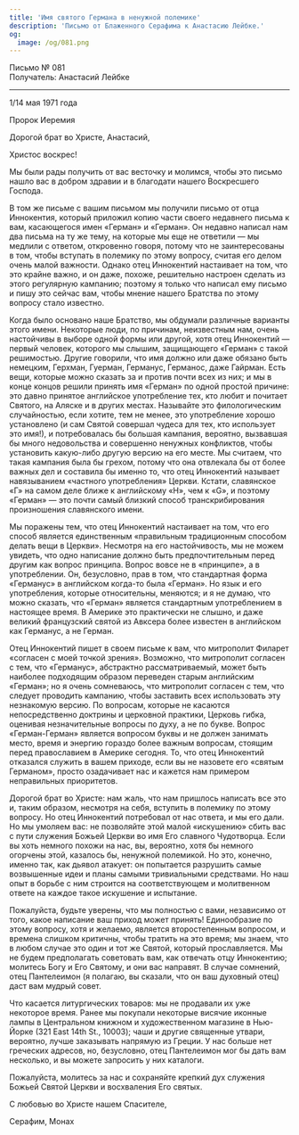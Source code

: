 ```yaml
---
title: 'Имя святого Германа в ненужной полемике'
description: 'Письмо от Блаженного Серафима к Анастасию Лейбке.'
og:
  image: /og/081.png
---
```


<div style={{textAlign:'right', fontFamily:'monospace'}}>Письмо № 081</div>
<div style={{textAlign:'left', fontFamily:'monospace'}}>Получатель: Анастасий Лейбке</div>

---

1/14 мая 1971 года

Пророк Иеремия

Дорогой брат во Христе, Анастасий,

Христос воскрес!

Мы были рады получить от вас весточку и молимся, чтобы это письмо нашло вас в добром здравии и в благодати нашего Воскресшего Господа.

В том же письме с вашим письмом мы получили письмо от отца Иннокентия, который приложил копию части своего недавнего письма к вам, касающегося имен «Герман» и «Герман». Он недавно написал нам два письма на ту же тему, на которые мы еще не ответили — мы медлили с ответом, откровенно говоря, потому что не заинтересованы в том, чтобы вступать в полемику по этому вопросу, считая его делом очень малой важности. Однако отец Иннокентий настаивает на том, что это крайне важно, и он даже, похоже, решительно настроен сделать из этого регулярную кампанию; поэтому я только что написал ему письмо и пишу это сейчас вам, чтобы мнение нашего Братства по этому вопросу стало известно.

Когда было основано наше Братство, мы обдумали различные варианты этого имени. Некоторые люди, по причинам, неизвестным нам, очень настойчивы в выборе одной формы или другой, хотя отец Иннокентий — первый человек, которого мы слышим, защищающего «Герман» с такой решимостью. Другие говорили, что имя должно или даже обязано быть немецким, Герхман, Гуерман, Германус, Германос, даже Гайрман. Есть вещи, которые можно сказать за и против почти всех из них; и мы в конце концов решили принять имя «Герман» по одной простой причине: это давно принятое английское употребление тех, кто любит и почитает Святого, на Аляске и в других местах. Называйте это филологическим случайностью, если хотите, тем не менее, это употребление хорошо установлено (и сам Святой совершал чудеса для тех, кто использует это имя!), и потребовалась бы большая кампания, вероятно, вызвавшая бы много недовольства и совершенно ненужных конфликтов, чтобы установить какую-либо другую версию на его месте. Мы считаем, что такая кампания была бы грехом, потому что она отвлекала бы от более важных дел и составила бы именно то, что отец Иннокентий называет навязыванием «частного употребления» Церкви. Кстати, славянское «Г» на самом деле ближе к английскому «H», чем к «G», и поэтому «Герман» — это почти самый близкий способ транскрибирования произношения славянского имени.

Мы поражены тем, что отец Иннокентий настаивает на том, что его способ является единственным «правильным традиционным способом делать вещи в Церкви». Несмотря на его настойчивость, мы не можем увидеть, что одно написание должно быть предпочтительным перед другим как вопрос принципа. Вопрос вовсе не в «принципе», а в употреблении. Он, безусловно, прав в том, что стандартная форма «Германус» в английском когда-то была «Герман». Но язык и его употребления, которые относительны, меняются; и я не думаю, что можно сказать, что «Герман» является стандартным употреблением в настоящее время. В Америке это практически не слышно, и даже великий французский святой из Авксера более известен в английском как Германус, а не Герман.

Отец Иннокентий пишет в своем письме к вам, что митрополит Филарет «согласен с моей точкой зрения». Возможно, что митрополит согласен с тем, что «Германус», абстрактно рассматриваемый, может быть наиболее подходящим образом переведен старым английским «Герман»; но я очень сомневаюсь, что митрополит согласен с тем, что следует проводить кампанию, чтобы заставить всех использовать эту незнакомую версию. По вопросам, которые не касаются непосредственно доктрины и церковной практики, Церковь гибка, оценивая незначительные вопросы по духу, а не по букве. Вопрос «Герман-Герман» является вопросом буквы и не должен занимать место, время и энергию гораздо более важным вопросам, стоящим перед православием в Америке сегодня. То, что отец Иннокентий отказался служить в вашем приходе, если вы не назовете его «святым Германом», просто озадачивает нас и кажется нам примером неправильных приоритетов.

Дорогой брат во Христе: нам жаль, что нам пришлось написать все это и, таким образом, несмотря на себя, вступить в полемику по этому вопросу. Но отец Иннокентий потребовал от нас ответа, и мы его дали. Но мы умоляем вас: не позволяйте этой малой «искушению» сбить вас с пути служения Божьей Церкви во имя Его славного Чудотворца. Если вы хоть немного похожи на нас, вы, вероятно, хотя бы немного огорчены этой, казалось бы, ненужной полемикой. Но это, конечно, именно так, как дьявол атакует: он попытается разрушить самые возвышенные идеи и планы самыми тривиальными средствами. Но наш опыт в борьбе с ним строится на соответствующем и молитвенном ответе на каждое такое искушение и испытание.

Пожалуйста, будьте уверены, что мы полностью с вами, независимо от того, какое написание ваш приход может принять! Единообразие по этому вопросу, хотя и желаемо, является второстепенным вопросом, и времена слишком критичны, чтобы тратить на это время; мы знаем, что в любом случае это один и тот же Святой, который прославляется. Мы не будем предполагать советовать вам, как отвечать отцу Иннокентию; молитесь Богу и Его Святому, и они вас направят. В случае сомнений, отец Пантелеимон (я полагаю, вы сказали, что он ваш духовный отец) даст вам мудрый совет.

Что касается литургических товаров: мы не продавали их уже некоторое время. Ранее мы покупали некоторые висячие иконные лампы в Центральном книжном и художественном магазине в Нью-Йорке (321 East 14th St., 10003); чаши и другие священные утвари, вероятно, лучше заказывать напрямую из Греции. У нас больше нет греческих адресов, но, безусловно, отец Пантелеимон мог бы дать вам несколько, и вы можете запросить у них каталоги.

Пожалуйста, молитесь за нас и сохраняйте крепкий дух служения Божьей Святой Церкви и восхваления Его святых.

С любовью во Христе нашем Спасителе,

Серафим, Монах